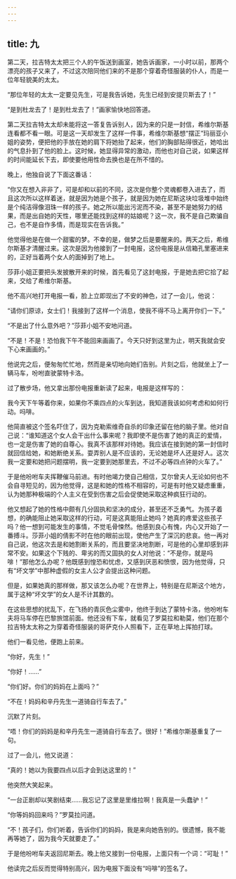 ```yaml
---
---
---
```

title: 九
---




第二天，拉吉特太太把三个人的午饭送到画室，她告诉画家，一小时以前，那两个漂亮的孩子又来了，不过这次陪同他们来的不是那个穿着奇怪服装的仆人，而是一位年轻貌美的太太。

“那位年轻的太太一定要见先生，可是我告诉她，先生已经到安提贝斯去了！”

“是到杜龙去了！是到杜龙去了！”画家愉快地回答道。

第二天拉吉特太太却未能将这一答复告诉别人，因为来的只是一封信，希维尔斯基连看都不看一眼。可是这一天却发生了这样一件事，希维尔斯基想“摆正”玛丽亚小姐的姿势，便把他的手放在她的肩下将她抬了起来，他们的胸部贴得很近，她哈出的气息扑到了他的脸上。这时候，她显得异常的激动，而他也对自己说，如果这样的时间能延长下去，即使要他用性命去换也是在所不惜的。

晚上，他独自说了下面这番话：

“你又在想入非非了，可是却和以前的不同，这次是你整个灵魂都卷入进去了，而且这次所以这样着迷，就是因为她是个孩子，就是因为她在尼斯这块垃圾堆中始终是个纯洁得像泪珠一样的孩子。她之所以能出污泥而不染，甚至不是她努力的结果，而是出自她的天性，哪里还能找到这样的姑娘呢？这一次，我不是自己欺骗自己，也不是自作多情，而是现实在告诉我。”

他觉得他是在做一个甜蜜的梦。不幸的是，做梦之后是要醒来的。两天之后，希维尔斯基才清醒过来。这次是因为他接到了一封电报，这份电报是从信箱孔里塞进来的，正好当着两个女人的面掉到了地上。

莎菲小姐正要把头发披散开来的时候，首先看见了这封电报，于是她去把它拾了起来，交给了希维尔斯基。

他不高兴地打开电报一看，脸上立即现出了不安的神色，过了一会儿，他说：

“请你们原谅，女士们！我接到了这样一个消息，使我不得不马上离开你们一下。”

“不是出了什么意外吧？”莎菲小姐不安地问道。

“不是！不是！恐怕我下午不能回来画画了。今天只好到这里为止，明天我就会安下心来画画的。”

他说完之后，便匆匆忙忙地，然而是亲切地向她们告别。片刻之后，他就坐上了一辆马车，吩咐直驶蒙特卡洛。

过了散步场，他又拿出那份电报重新读了起来，电报是这样写的：





我今天下午等着你来，如果你不乘四点的火车到达，我知道我该如何考虑和如何行动。吗啡。





他简直被这个签名吓住了，因为克勒索维奇自杀的印象还留在他的脑子里。他对自己说：“谁知道这个女人会干出什么事来呢？我即使不是伤害了她的真正的爱情，也一定是伤害了她的自尊心。我真不该那样对待她。我应该在接到她的第一封信时就回信给她，和她断绝关系。耍弄别人是不应该的，无论她是坏人还是好人。这次我一定要和她把问题摆明，我一定要到她那里去，不过不必等四点钟的火车了。”

于是他吩咐车夫挥鞭催马前进。有时他竭力使自己相信，艾尔曾夫人无论如何也不会自寻短见的，因为他觉得，这是和她的性格不相容的，可是有时他又疑虑重重，认为她那种极端的个人主义在受到伤害之后会促使她采取这种疯狂行动的。

他又想起了她的性格中颇有几分固执和坚决的成分，甚至还不乏勇气。为孩子着想，的确能阻止她采取这样的行动，可是这真能阻止她吗？她真的疼爱这些孩子吗？他一想到可能发生的事情，不觉毛骨悚然。他感到良心有愧，内心又开始了一番搏斗。莎菲小姐的倩影不时在他的眼前出现，使他产生了深沉的悲哀。他一再对自己说，他这次去是和她割断关系的，而且要坚决地割断，可是他的心里却感到非常不安。如果这个下贱的、卑劣的而又固执的女人对他说：“不是你，就是吗啡！”那他怎么办呢？他既感到惶恐和忧虑，又感到厌恶和愤恨，因为他觉得，只有“坏文学”中那种虚假的女主人公才会提出这种问题。

但是，如果她真的那样做，那又该怎么办呢？在世界上，特别是在尼斯这个地方，属于这种“坏文学”的女人是不计其数的。

在这些思想的扰乱下，在飞扬的青灰色尘雾中，他终于到达了蒙特卡洛，他吩咐车夫将马车停在巴黎旅馆前面。他还没有下车，就看见了罗莫拉和勒莫，他们在那个拉吉特太太称之为穿着奇怪服装的哥萨克仆人照看下，正在草地上挥拍打球。

他们一看见他，便跑上前来。

“你好，先生！”

“你好！……”

“你们好。你们的妈妈在上面吗？”

“不在！妈妈和辛丹先生一道骑自行车去了。”

沉默了片刻。

“唔！你们的妈妈是和辛丹先生一道骑自行车去了。很好！”希维尔斯基重复了一句。

过了一会儿，他又说道：

“真的！她以为我要四点以后才会到达这里的！”

他突然大笑起来。

“一台正剧却以笑剧结束……我忘记了这里是里维拉啊！我真是一头蠢驴！”

“你等妈妈回来吗？”罗莫拉问道。

“不！孩子们，你们听着，告诉你们的妈妈，我是来向她告别的。很遗憾，我不能再等她了，因为我今天就要走了。”

于是他吩咐车夫返回尼斯去。晚上他又接到一份电报，上面只有一个词：“可耻！”

他读完之后反而觉得特别高兴，因为电报下面没有“吗啡”的签名了。